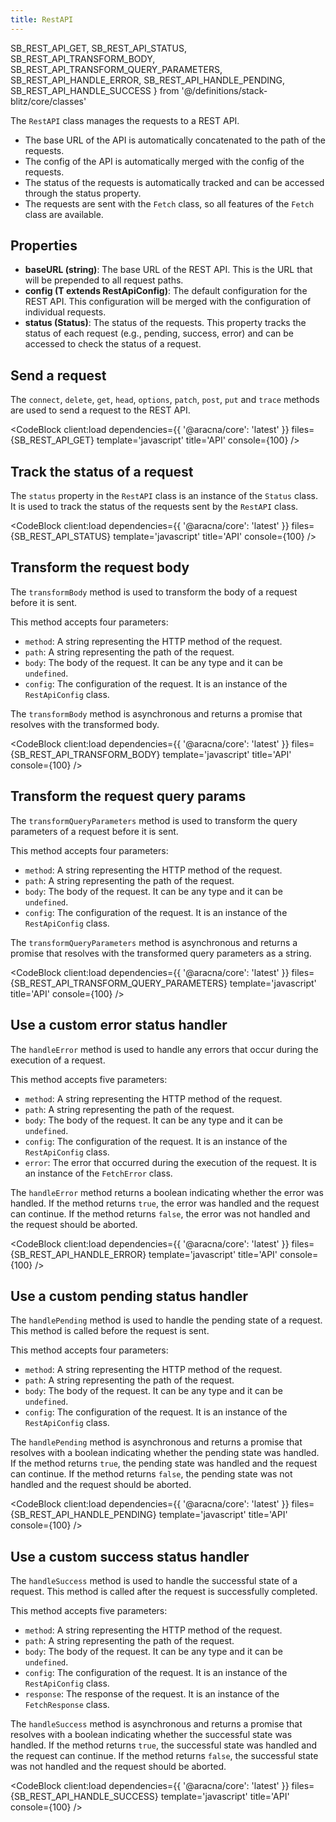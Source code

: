 ```yaml
---
title: RestAPI
---
```


  SB_REST_API_GET,
  SB_REST_API_STATUS,
  SB_REST_API_TRANSFORM_BODY,
  SB_REST_API_TRANSFORM_QUERY_PARAMETERS,
  SB_REST_API_HANDLE_ERROR,
  SB_REST_API_HANDLE_PENDING,
  SB_REST_API_HANDLE_SUCCESS
} from '@/definitions/stack-blitz/core/classes'

The `RestAPI` class manages the requests to a REST API.

- The base URL of the API is automatically concatenated to the path of the requests.
- The config of the API is automatically merged with the config of the requests.
- The status of the requests is automatically tracked and can be accessed through the status property.
- The requests are sent with the `Fetch` class, so all features of the `Fetch` class are available.

## Properties

- **baseURL (string)**: The base URL of the REST API. This is the URL that will be prepended to all request paths.
- **config (T extends RestApiConfig)**: The default configuration for the REST API. This configuration will be merged with the configuration of individual requests.
- **status (Status)**: The status of the requests. This property tracks the status of each request (e.g., pending, success, error) and can be accessed to check the status of a request.

## Send a request

The `connect`, `delete`, `get`, `head`, `options`, `patch`, `post`, `put` and `trace` methods are used to send a request to the REST API.

<CodeBlock client:load dependencies={{ '@aracna/core': 'latest' }} files={SB_REST_API_GET} template='javascript' title='API' console={100} />

## Track the status of a request

The `status` property in the `RestAPI` class is an instance of the `Status` class. It is used to track the status of the requests sent by the `RestAPI` class.

<CodeBlock client:load dependencies={{ '@aracna/core': 'latest' }} files={SB_REST_API_STATUS} template='javascript' title='API' console={100} />

## Transform the request body

The `transformBody` method is used to transform the body of a request before it is sent.

This method accepts four parameters:

- `method`: A string representing the HTTP method of the request.
- `path`: A string representing the path of the request.
- `body`: The body of the request. It can be any type and it can be `undefined`.
- `config`: The configuration of the request. It is an instance of the `RestApiConfig` class.

The `transformBody` method is asynchronous and returns a promise that resolves with the transformed body.

<CodeBlock client:load dependencies={{ '@aracna/core': 'latest' }} files={SB_REST_API_TRANSFORM_BODY} template='javascript' title='API' console={100} />

## Transform the request query params

The `transformQueryParameters` method is used to transform the query parameters of a request before it is sent.

This method accepts four parameters:

- `method`: A string representing the HTTP method of the request.
- `path`: A string representing the path of the request.
- `body`: The body of the request. It can be any type and it can be `undefined`.
- `config`: The configuration of the request. It is an instance of the `RestApiConfig` class.

The `transformQueryParameters` method is asynchronous and returns a promise that resolves with the transformed query parameters as a string.

<CodeBlock
  client:load
  dependencies={{ '@aracna/core': 'latest' }}
  files={SB_REST_API_TRANSFORM_QUERY_PARAMETERS}
  template='javascript'
  title='API'
  console={100}
/>

## Use a custom error status handler

The `handleError` method is used to handle any errors that occur during the execution of a request.

This method accepts five parameters:

- `method`: A string representing the HTTP method of the request.
- `path`: A string representing the path of the request.
- `body`: The body of the request. It can be any type and it can be `undefined`.
- `config`: The configuration of the request. It is an instance of the `RestApiConfig` class.
- `error`: The error that occurred during the execution of the request. It is an instance of the `FetchError` class.

The `handleError` method returns a boolean indicating whether the error was handled. If the method returns `true`, the error was handled and the request can continue. If the method returns `false`, the error was not handled and the request should be aborted.

<CodeBlock client:load dependencies={{ '@aracna/core': 'latest' }} files={SB_REST_API_HANDLE_ERROR} template='javascript' title='API' console={100} />

## Use a custom pending status handler

The `handlePending` method is used to handle the pending state of a request. This method is called before the request is sent.

This method accepts four parameters:

- `method`: A string representing the HTTP method of the request.
- `path`: A string representing the path of the request.
- `body`: The body of the request. It can be any type and it can be `undefined`.
- `config`: The configuration of the request. It is an instance of the `RestApiConfig` class.

The `handlePending` method is asynchronous and returns a promise that resolves with a boolean indicating whether the pending state was handled. If the method returns `true`, the pending state was handled and the request can continue. If the method returns `false`, the pending state was not handled and the request should be aborted.

<CodeBlock client:load dependencies={{ '@aracna/core': 'latest' }} files={SB_REST_API_HANDLE_PENDING} template='javascript' title='API' console={100} />

## Use a custom success status handler

The `handleSuccess` method is used to handle the successful state of a request. This method is called after the request is successfully completed.

This method accepts five parameters:

- `method`: A string representing the HTTP method of the request.
- `path`: A string representing the path of the request.
- `body`: The body of the request. It can be any type and it can be `undefined`.
- `config`: The configuration of the request. It is an instance of the `RestApiConfig` class.
- `response`: The response of the request. It is an instance of the `FetchResponse` class.

The `handleSuccess` method is asynchronous and returns a promise that resolves with a boolean indicating whether the successful state was handled. If the method returns `true`, the successful state was handled and the request can continue. If the method returns `false`, the successful state was not handled and the request should be aborted.

<CodeBlock client:load dependencies={{ '@aracna/core': 'latest' }} files={SB_REST_API_HANDLE_SUCCESS} template='javascript' title='API' console={100} />
